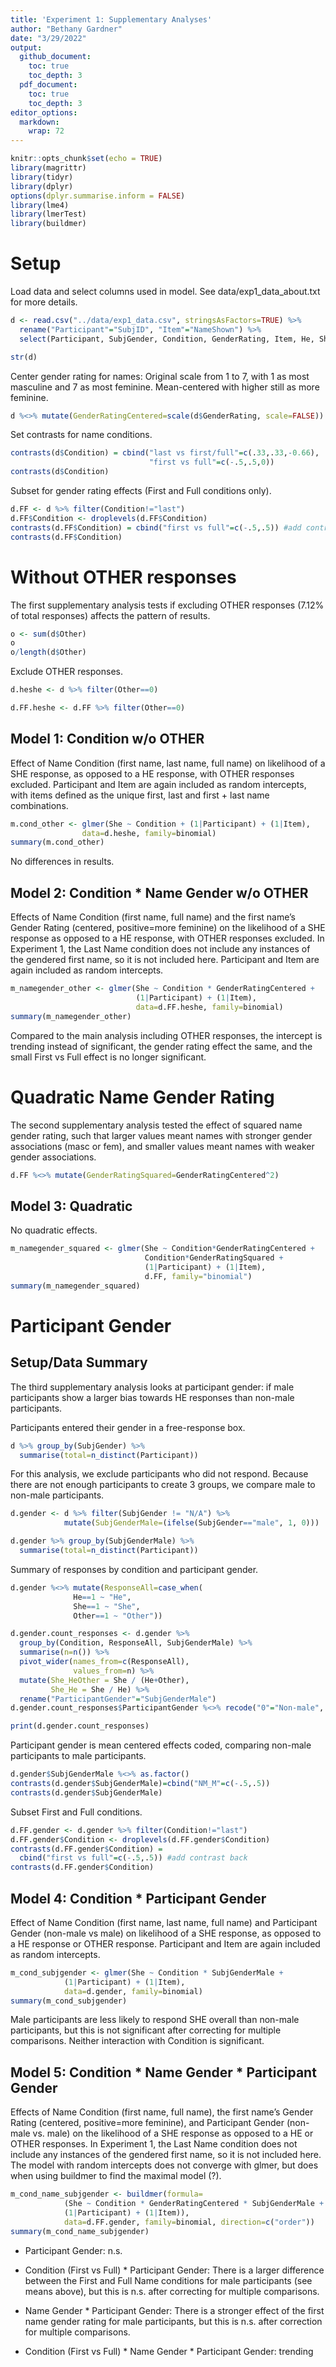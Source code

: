 ```yaml
---
title: 'Experiment 1: Supplementary Analyses'
author: "Bethany Gardner"
date: "3/29/2022"
output: 
  github_document:
    toc: true
    toc_depth: 3
  pdf_document:
    toc: true
    toc_depth: 3
editor_options: 
  markdown: 
    wrap: 72
---
```


```r
knitr::opts_chunk$set(echo = TRUE)
library(magrittr)
library(tidyr)
library(dplyr)
options(dplyr.summarise.inform = FALSE)
library(lme4)
library(lmerTest)
library(buildmer)
```

# Setup

Load data and select columns used in model. See data/exp1_data_about.txt
for more details.

```r
d <- read.csv("../data/exp1_data.csv", stringsAsFactors=TRUE) %>%
  rename("Participant"="SubjID", "Item"="NameShown") %>%
  select(Participant, SubjGender, Condition, GenderRating, Item, He, She, Other)

str(d)
```

Center gender rating for names: Original scale from 1 to 7, with 1 as
most masculine and 7 as most feminine. Mean-centered with higher still
as more feminine.

```r
d %<>% mutate(GenderRatingCentered=scale(d$GenderRating, scale=FALSE))
```

Set contrasts for name conditions.

```r
contrasts(d$Condition) = cbind("last vs first/full"=c(.33,.33,-0.66), 
                               "first vs full"=c(-.5,.5,0))
contrasts(d$Condition)
```

Subset for gender rating effects (First and Full conditions only).

```r
d.FF <- d %>% filter(Condition!="last") 
d.FF$Condition <- droplevels(d.FF$Condition)
contrasts(d.FF$Condition) = cbind("first vs full"=c(-.5,.5)) #add contrast back
contrasts(d.FF$Condition)
```

# Without OTHER responses

The first supplementary analysis tests if excluding OTHER responses
(7.12% of total responses) affects the pattern of results.

```r
o <- sum(d$Other) 
o
o/length(d$Other) 
```

Exclude OTHER responses.

```r
d.heshe <- d %>% filter(Other==0)

d.FF.heshe <- d.FF %>% filter(Other==0)
```

## Model 1: Condition w/o OTHER

Effect of Name Condition (first name, last name, full name) on
likelihood of a SHE response, as opposed to a HE response, with OTHER
responses excluded. Participant and Item are again included as random
intercepts, with items defined as the unique first, last and first +
last name combinations.

```r
m.cond_other <- glmer(She ~ Condition + (1|Participant) + (1|Item), 
                data=d.heshe, family=binomial)
summary(m.cond_other)
```

No differences in results.

## Model 2: Condition \* Name Gender w/o OTHER

Effects of Name Condition (first name, full name) and the first name's
Gender Rating (centered, positive=more feminine) on the likelihood of a
SHE response as opposed to a HE response, with OTHER responses excluded.
In Experiment 1, the Last Name condition does not include any instances
of the gendered first name, so it is not included here. Participant and
Item are again included as random intercepts.

```r
m_namegender_other <- glmer(She ~ Condition * GenderRatingCentered + 
                            (1|Participant) + (1|Item), 
                            data=d.FF.heshe, family=binomial)
summary(m_namegender_other)
```

Compared to the main analysis including OTHER responses, the intercept
is trending instead of significant, the gender rating effect the same,
and the small First vs Full effect is no longer significant.

# Quadratic Name Gender Rating

The second supplementary analysis tested the effect of squared name
gender rating, such that larger values meant names with stronger gender
associations (masc or fem), and smaller values meant names with weaker
gender associations.

```r
d.FF %<>% mutate(GenderRatingSquared=GenderRatingCentered^2)
```

## Model 3: Quadratic

No quadratic effects.

```r
m_namegender_squared <- glmer(She ~ Condition*GenderRatingCentered + 
                              Condition*GenderRatingSquared +
                              (1|Participant) + (1|Item), 
                              d.FF, family="binomial")
summary(m_namegender_squared)
```

# Participant Gender

## Setup/Data Summary

The third supplementary analysis looks at participant gender: if male
participants show a larger bias towards HE responses than non-male
participants.

Participants entered their gender in a free-response box.

```r
d %>% group_by(SubjGender) %>% 
  summarise(total=n_distinct(Participant))
```

For this analysis, we exclude participants who did not respond. Because
there are not enough participants to create 3 groups, we compare male to
non-male participants.

```r
d.gender <- d %>% filter(SubjGender != "N/A") %>%
            mutate(SubjGenderMale=(ifelse(SubjGender=="male", 1, 0)))

d.gender %>% group_by(SubjGenderMale) %>% 
  summarise(total=n_distinct(Participant))
```

Summary of responses by condition and participant gender.

```r
d.gender %<>% mutate(ResponseAll=case_when(
              He==1 ~ "He",
              She==1 ~ "She", 
              Other==1 ~ "Other"))

d.gender.count_responses <- d.gender %>% 
  group_by(Condition, ResponseAll, SubjGenderMale) %>%
  summarise(n=n()) %>%
  pivot_wider(names_from=c(ResponseAll),
              values_from=n) %>%
  mutate(She_HeOther = She / (He+Other),
         She_He = She / He) %>%
  rename("ParticipantGender"="SubjGenderMale") 
d.gender.count_responses$ParticipantGender %<>% recode("0"="Non-male", "1"="Male")

print(d.gender.count_responses)
```

Participant gender is mean centered effects coded, comparing non-male
participants to male participants.

```r
d.gender$SubjGenderMale %<>% as.factor()
contrasts(d.gender$SubjGenderMale)=cbind("NM_M"=c(-.5,.5)) 
contrasts(d.gender$SubjGenderMale)
```

Subset First and Full conditions.

```r
d.FF.gender <- d.gender %>% filter(Condition!="last")
d.FF.gender$Condition <- droplevels(d.FF.gender$Condition)
contrasts(d.FF.gender$Condition) = 
  cbind("first vs full"=c(-.5,.5)) #add contrast back
contrasts(d.FF.gender$Condition)
```

## Model 4: Condition \* Participant Gender

Effect of Name Condition (first name, last name, full name) and
Participant Gender (non-male vs male) on likelihood of a SHE response,
as opposed to a HE response or OTHER response. Participant and Item are
again included as random intercepts.

```r
m_cond_subjgender <- glmer(She ~ Condition * SubjGenderMale + 
            (1|Participant) + (1|Item), 
            data=d.gender, family=binomial)
summary(m_cond_subjgender)
```

Male participants are less likely to respond SHE overall than non-male
participants, but this is not significant after correcting for multiple
comparisons. Neither interaction with Condition is significant.

## Model 5: Condition \* Name Gender \* Participant Gender

Effects of Name Condition (first name, full name), the first name's
Gender Rating (centered, positive=more feminine), and Participant Gender
(non-male vs. male) on the likelihood of a SHE response as opposed to a
HE or OTHER responses. In Experiment 1, the Last Name condition does not
include any instances of the gendered first name, so it is not included
here. The model with random intercepts does not converge with glmer, but
does when using buildmer to find the maximal model (?).

```r
m_cond_name_subjgender <- buildmer(formula=
            (She ~ Condition * GenderRatingCentered * SubjGenderMale + 
            (1|Participant) + (1|Item)), 
            data=d.FF.gender, family=binomial, direction=c("order"))
summary(m_cond_name_subjgender)
```

-   Participant Gender: n.s.

-   Condition (First vs Full) \* Participant Gender: There is a larger
    difference between the First and Full Name conditions for male
    participants (see means above), but this is n.s. after correcting
    for multiple comparisons.

-   Name Gender \* Participant Gender: There is a stronger effect of the
    first name gender rating for male participants, but this is n.s.
    after correction for multiple comparisons.

-   Condition (First vs Full) \* Name Gender \* Participant Gender:
    trending
